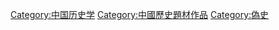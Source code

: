 [[Category:中国历史学|Category:中国历史学]]
[[Category:中國歷史題材作品|Category:中國歷史題材作品]]
[[Category:偽史|Category:偽史]]